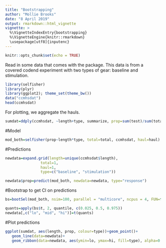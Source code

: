```yaml
---
title: "Bootstrapping"
author: "Mollie Brooks"
date: "8 April 2019"
output: rmarkdown::html_vignette
vignette: >
  %\VignetteIndexEntry{bootstrapping}
  %\VignetteEngine{knitr::rmarkdown}
  \usepackage[utf8]{inputenc}
---
```


```r
knitr::opts_chunk$set(echo = TRUE)
```

Read in some data that comes with the package. This data is from a covered codend experiment with two types of gear: baseline and stimulation. 

```r
library(selfisher)
library(plyr)
library(ggplot2); theme_set(theme_bw())
data("ccmhsdat")
head(ccmhsdat)
```

For plotting, we aggregate the hauls.
```r
sumdat=ddply(ccmhsdat, ~length+type, summarize, prop=sum(test)/sum(total), total=sum(total))
```

#Model
```r
mod_both=selfisher(prop~length*type, total=total, ccmhsdat, haul=haul)
```

#Predictions
```r
newdata=expand.grid(length=unique(ccmhsdat$length),
                total=1,
                haul=1,
                type=c("baseline", "stimulation"))

newdata$prop=predict(mod_both, newdata=newdata, type="response")
```

#Bootstrap to get CI on predictions
```r
bs=bootSel(mod_both, nsim=100, parallel = "multicore", ncpus = 4, FUN=function(mod){predict(mod, newdata=newdata, type="response")})

quants=apply(bs$t, 2, quantile, c(0.025, 0.5, 0.975))
newdata[,c("lo", "mid", "hi")]=t(quants)
```

#Plot predictions
```r
ggplot(sumdat, aes(length, prop, colour=type))+geom_point()+
   geom_line(data=newdata)+
   geom_ribbon(data=newdata, aes(ymin=lo, ymax=hi, fill=type), alpha=0.2)
```

